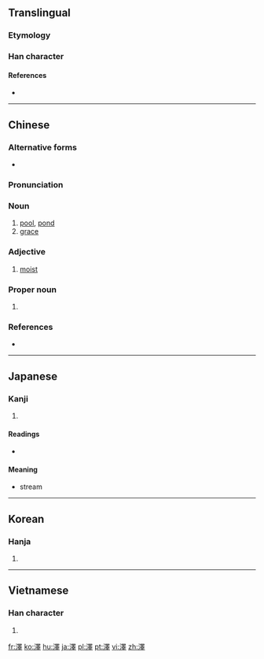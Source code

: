 ==Translingual==
{{Han simplified forms|澤|沢|泽}}

===Etymology===
{{Han compound|水|睪|c1=s|c2=p|t1=water|ls=psc}}

===Han character===
{{Han char|rn=85|rad=水|as=13|sn=16|four=36141|canj=EWLJ|ids=⿰氵睪}}

====References====
* {{Han ref|kx=0652.440|dkj=18383|dj=1062.320|hdz=31757.010|uh=6FA4|ud=28580|bh=BF41|bd=48961}}

----

==Chinese==
{{zh-forms|s=泽}}

===Alternative forms===
* {{zh-l|沢}}

===Pronunciation===
{{zh-pron
|m=zé
|c=zaak6
|mc=y
|oc=y
|ma=
|cat=n,a
}}

===Noun===
{{zh-noun}}

# [[pool]], [[pond]]
# [[grace]]

===Adjective===
{{zh-adj}}

# [[moist]]

===Proper noun===
{{zh-proper noun}}

# {{surname|lang=zh}}

===References===
* {{R:twedu|A02346}}

----

==Japanese==

===Kanji===
{{ja-kanji|grade=|rs=水13|style=ky|shin=沢}}

# {{defn|lang=ja|sort=水13}}

====Readings====
* {{ja-readings|on=[[たく]] (taku)|kun=[[さわ]] (sawa)}}

====Meaning====
{{rfc-header|Meaning|lang=ja}}
* stream

----

==Korean==

===Hanja===
{{ko-hanja|hangeul=[[택]], [[석]]|eumhun=|rv=taek, seok|mr=t'aek, sŏk|y=thayk, sek}}

# {{defn|lang=ko|sort=水13}}

----

==Vietnamese==

===Han character===
{{vi-hantu|[[trạch]], [[rạch]], [[chích]]|rs=水13}}

# {{defn|lang=vi|sort=水13}}

[[fr:澤]]
[[ko:澤]]
[[hu:澤]]
[[ja:澤]]
[[pl:澤]]
[[pt:澤]]
[[vi:澤]]
[[zh:澤]]